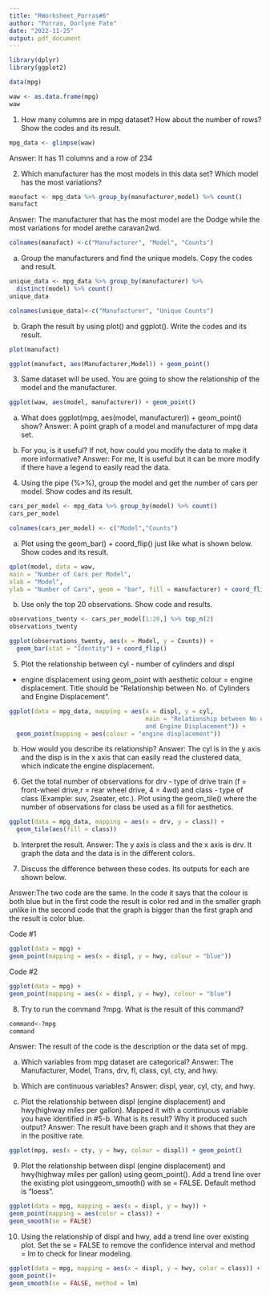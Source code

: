 ```yaml
---
title: "RWorksheet_Porras#6"
author: "Porras, Dorlyne Fate"
date: "2022-11-25"
output: pdf_document
---
```


```r
library(dplyr)
library(ggplot2)
```


```r
data(mpg)

waw <- as.data.frame(mpg)
waw
```

1. How many columns are in mpg dataset? How about the number of rows? Show the
codes and its result.

```r
mpg_data <- glimpse(waw)
```

Answer: It has 11 columns and a row of 234

2. Which manufacturer has the most models in this data set? Which model has the most
variations?


```r
manufact <- mpg_data %>% group_by(manufacturer,model) %>% count()
manufact
```

Answer: The manufacturer that has the most model are the Dodge while the most variations
for model arethe caravan2wd.

```r
colnames(manufact) <-c("Manufacturer", "Model", "Counts")
```

a. Group the manufacturers and find the unique models. Copy the codes and result.

```r
unique_data <- mpg_data %>% group_by(manufacturer) %>%
  distinct(model) %>% count()
unique_data
```

```r
colnames(unique_data)<-c("Manufacturer", "Unique Counts")
```

b. Graph the result by using plot() and ggplot(). Write the codes and its result.


```r
plot(manufact)
```

```r
ggplot(manufact, aes(Manufacturer,Model)) + geom_point()
```

3. Same dataset will be used. You are going to show the relationship of the model and
the manufacturer.

```r
ggplot(waw, aes(model, manufacturer)) + geom_point()
```

a. What does ggplot(mpg, aes(model, manufacturer)) + geom_point() show?
Answer: A point graph of a model and manufacturer of mpg data set.
  
b. For you, is it useful? If not, how could you modify the data to make it more
informative?
Answer: For me, It is useful but it can be more modify if there have a legend to easily
read the data.

4. Using the pipe (%>%), group the model and get the number of cars per model. Show
codes and its result.

```r
cars_per_model <- mpg_data %>% group_by(model) %>% count()
cars_per_model
```

```r
colnames(cars_per_model) <- c("Model","Counts")
```

a. Plot using the geom_bar() + coord_flip() just like what is shown below. Show
codes and its result.

```r
qplot(model, data = waw,
main = "Number of Cars per Model",
xlab = "Model",
ylab = "Number of Cars", geom = "bar", fill = manufacturer) + coord_flip()
```

b. Use only the top 20 observations. Show code and results.

```r
observations_twenty <- cars_per_model[1:20,] %>% top_n(2)
observations_twenty
```

```r
ggplot(observations_twenty, aes(x = Model, y = Counts)) +
  geom_bar(stat = "Identity") + coord_flip()
```

5. Plot the relationship between cyl - number of cylinders and displ
- engine displacement using geom_point with aesthetic colour = engine displacement. 
Title should be “Relationship between No. of Cylinders and Engine Displacement”.

```r
ggplot(data = mpg_data, mapping = aes(x = displ, y = cyl, 
                                      main = "Relationship between No of Cylinders
                                      and Engine Displacement")) +
  geom_point(mapping = aes(colour = "engine displacement"))

```

b. How would you describe its relationship?
Answer: The cyl is in the y axis and the disp is in the x axis that can easily read 
the clustered data, which indicate the engine displacement.

6. Get the total number of observations for drv - type of drive train
(f = front-wheel drive,r = rear wheel drive, 4 = 4wd) and class - type of class
(Example: suv, 2seater, etc.).
Plot using the geom_tile() where the number of observations for 
class be used as a fill for aesthetics.

```r
ggplot(data = mpg_data, mapping = aes(x = drv, y = class)) +
  geom_tile(aes(fill = class))
```

b. Interpret the result.
Answer: The y axis is class and the x axis is drv. It graph the data and the data
is in the different colors.

7. Discuss the difference between these codes. Its outputs for each are shown below.

Answer:The two code are the same. In the code it says that the colour is both 
blue but in the first code the result is color red and in the smaller graph
unlike in the second code that the graph is bigger than the first graph and the result
is color blue.

Code #1
```r
ggplot(data = mpg) +
geom_point(mapping = aes(x = displ, y = hwy, colour = "blue"))
```

Code #2
```r
ggplot(data = mpg) +
geom_point(mapping = aes(x = displ, y = hwy), colour = "blue")
```

8. Try to run the command ?mpg. What is the result of this command?

```r
command<-?mpg
command
```

Answer: The result of the code is the description or the data set of mpg.

a. Which variables from mpg dataset are categorical?
Answer: The Manufacturer, Model, Trans, drv, fl, class, cyl, cty, and hwy.

b. Which are continuous variables?
Answer: displ, year, cyl, cty, and hwy.

c. Plot the relationship between displ (engine displacement) and hwy(highway miles
per gallon). Mapped it with a continuous variable you have identified in #5-b.
What is its result? Why it produced such output?
Answer: The result have been graph and it shows that they are in the positive rate.


```r
ggplot(mpg, aes(x = cty, y = hwy, colour = displ)) + geom_point()
```

9. Plot the relationship between displ (engine displacement) and hwy(highway miles
per gallon) using geom_point(). 
Add a trend line over the existing plot usinggeom_smooth() 
with se = FALSE. Default method is “loess”.

```r
ggplot(data = mpg, mapping = aes(x = displ, y = hwy)) +
geom_point(mapping = aes(color = class)) +
geom_smooth(se = FALSE)
```

10. Using the relationship of displ and hwy, add a trend line over existing plot.
Set the se = FALSE to remove the confidence interval and method = lm to check for linear
modeling.

```r
ggplot(data = mpg, mapping = aes(x = displ, y = hwy, color = class)) +
geom_point()+
geom_smooth(se = FALSE, method = lm)
```









